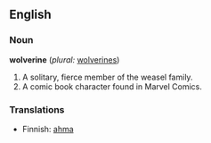 ==English==

===Noun===
'''wolverine'''  (''plural:'' [[wolverines]])
# A solitary, fierce member of the weasel family.
# A comic book character found in Marvel Comics.

===Translations===
*Finnish: [[ahma]]